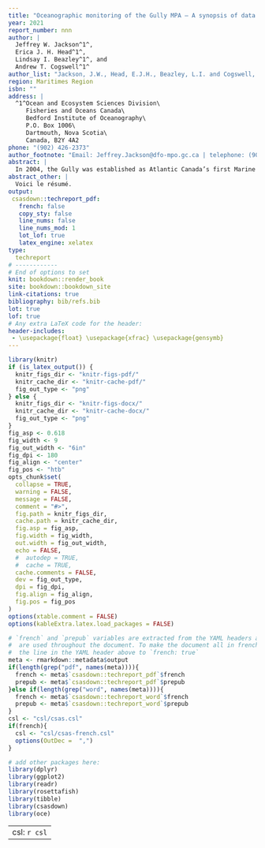 ```yaml
---
title: "Oceanographic monitoring of the Gully MPA – A synopsis of data collected by the Atlantic Zone Monitoring Program"
year: 2021
report_number: nnn
author: |
  Jeffrey W. Jackson^1^,
  Erica J. H. Head^1^,
  Lindsay I. Beazley^1^, and
  Andrew T. Cogswell^1^
author_list: "Jackson, J.W., Head, E.J.H., Beazley, L.I. and Cogswell, A.T."
region: Maritimes Region
isbn: ""
address: |
  ^1^Ocean and Ecosystem Sciences Division\
     Fisheries and Oceans Canada\
     Bedford Institute of Oceanography\
     P.O. Box 1006\
     Dartmouth, Nova Scotia\
     Canada, B2Y 4A2
phone: "(902) 426-2373"
author_footnote: "Email: Jeffrey.Jackson@dfo-mpo.gc.ca | telephone: (902) 426-9670"
abstract: |
  In 2004, the Gully was established as Atlantic Canada’s first Marine Protected Area (MPA) under Canada’s Oceans Act, with the goal of protecting its high biodiversity of cold-water corals and habitat for an endangered population of northern bottlenose whales. While the oceanographic setting of the Gully MPA has been described, little has been done to assess changes in its physical, chemical, or biological properties, a key component of evaluating whether the MPA is meeting its conservation objectives. Since the late 1990’s, the Atlantic Zone Monitoring Program (AZMP) has routinely collected hydrographic and biological data within the Gully MPA as part of the program’s ancillary objectives. However, these data had yet to be compiled and analyzed for the purpose of long-term environmental monitoring. Through a joint initiative between Fisheries and Oceans Canada’s Maritimes Region Canadian Science Advisory Secretariat and the AZMP, we present a compilation and reproducible analysis of the physical, chemical, and biological oceanographic data collected at four fixed sampling stations in the Gully between 2000 and 2018. Average temperature, salinity, dissolved oxygen, and nutrient and chlorophyll a collected from CTD profiles and bottle samples were evaluated both within and among stations. Patterns of wet weight biomass and abundance of the most common copepod taxa from zooplankton samples collected from vertical ring net tows were also evaluated. Additionally, differences in sea surface temperature and chlorophyll a from satellite-based imagery collected between 1998 to 2018 were examined in order to ascertain whether the surface properties of the MPA are unique relative to adjacent shelf-break areas. The main goal of this report is to provide operational advice for effective monitoring of the Gully’s oceanographic properties by the AZMP, with a focus on identifying redundancies and/or gaps in the program’s existing monitoring strategy for the MPA. We also provide a preliminary assessment of oceanographic environmental monitoring indicators presented in @kenchington_2010.
abstract_other: |
  Voici le résumé.
output:
 csasdown::techreport_pdf:
   french: false
   copy_sty: false
   line_nums: false
   line_nums_mod: 1
   lot_lof: true
   latex_engine: xelatex
type:
  techreport
# ------------
# End of options to set
knit: bookdown::render_book
site: bookdown::bookdown_site
link-citations: true
bibliography: bib/refs.bib
lot: true
lof: true
# Any extra LaTeX code for the header:
header-includes:
 - \usepackage{float} \usepackage{xfrac} \usepackage{gensymb}
---
```


```r
library(knitr)
if (is_latex_output()) {
  knitr_figs_dir <- "knitr-figs-pdf/"
  knitr_cache_dir <- "knitr-cache-pdf/"
  fig_out_type <- "png"
} else {
  knitr_figs_dir <- "knitr-figs-docx/"
  knitr_cache_dir <- "knitr-cache-docx/"
  fig_out_type <- "png"
}
fig_asp <- 0.618
fig_width <- 9
fig_out_width <- "6in"
fig_dpi <- 180
fig_align <- "center"
fig_pos <- "htb"
opts_chunk$set(
  collapse = TRUE,
  warning = FALSE,
  message = FALSE,
  comment = "#>",
  fig.path = knitr_figs_dir,
  cache.path = knitr_cache_dir,
  fig.asp = fig_asp,
  fig.width = fig_width,
  out.width = fig_out_width,
  echo = FALSE,
  #  autodep = TRUE,
  #  cache = TRUE,
  cache.comments = FALSE,
  dev = fig_out_type,
  dpi = fig_dpi,
  fig.align = fig_align,
  fig.pos = fig_pos
)
options(xtable.comment = FALSE)
options(kableExtra.latex.load_packages = FALSE)
```

```r
# `french` and `prepub` variables are extracted from the YAML headers above and
#  are used throughout the document. To make the document all in french, change
#  the line in the YAML header above to `french: true`
meta <- rmarkdown::metadata$output
if(length(grep("pdf", names(meta)))){
  french <- meta$`csasdown::techreport_pdf`$french
  prepub <- meta$`csasdown::techreport_pdf`$prepub
}else if(length(grep("word", names(meta)))){
  french <- meta$`csasdown::techreport_word`$french
  prepub <- meta$`csasdown::techreport_word`$prepub
}
csl <- "csl/csas.csl"
if(french){
  csl <- "csl/csas-french.csl"
  options(OutDec =  ",")
}

# add other packages here:
library(dplyr)
library(ggplot2)
library(readr)
library(rosettafish)
library(tibble)
library(csasdown)
library(oce)

```

---
csl: `r csl`    
---
